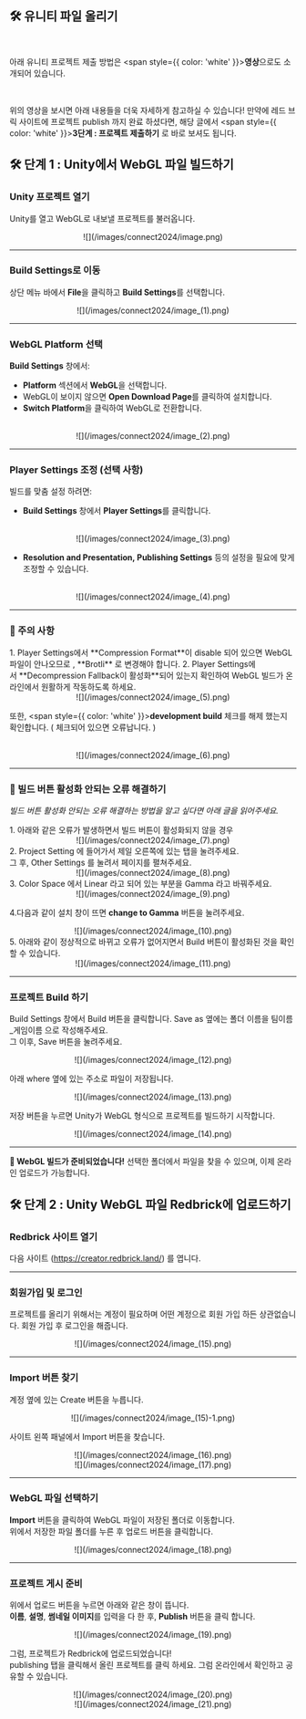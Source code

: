 

## 🛠️ 유니티 파일 올리기

<br />
<Callout>

아래 유니티 프로젝트 제출 방법은 <span style={{ color: 'white' }}>**영상**</span>으로도 소개되어 있습니다. <br />

<br/>
<YouTube youTubeId="AsOIFQIg_yU" />

위의 영상을 보시면 아래 내용들을 더욱 자세하게 참고하실 수 있습니다!
만약에 레드 브릭 사이트에 프로젝트 publish 까지 완료 하셨다면, 해당 글에서 <span style={{ color: 'white' }}>**3단계 : 프로젝트 제출하기**</span> 로 바로 보셔도 됩니다.

</Callout>

## 🛠️ 단계 1 : Unity에서 WebGL 파일 빌드하기

<Steps>

### Unity 프로젝트 열기

Unity를 열고 WebGL로 내보낼 프로젝트를 불러옵니다.
<br />
<center>![](/images/connect2024/image.png)</center>

---

### Build Settings로 이동

상단 메뉴 바에서 **File**을 클릭하고 **Build Settings**를 선택합니다.
<br />
<center>![](/images/connect2024/image_(1).png)</center>

---

### WebGL Platform 선택

**Build Settings** 창에서:
- **Platform** 섹션에서 **WebGL**을 선택합니다.
- WebGL이 보이지 않으면 **Open Download Page**를 클릭하여 설치합니다.
- **Switch Platform**을 클릭하여 WebGL로 전환합니다.
<br />
<center>![](/images/connect2024/image_(2).png)</center>

---

### Player Settings 조정 (선택 사항)

빌드를 맞춤 설정 하려면:
- **Build Settings** 창에서 **Player Settings**를 클릭합니다.
<br />
<center>![](/images/connect2024/image_(3).png)</center>

- **Resolution and Presentation, Publishing Settings** 등의 설정을 필요에 맞게 조정할 수 있습니다.
<br />
<center>![](/images/connect2024/image_(4).png)</center>

---

### 🔑  주의 사항

<Callout type="warning">
  1. Player Settings에서 <span style={{ color: 'white' }}>**Compression Format**</span>이 disable 되어 있으면 WebGL 파일이 안나오므로 , <span style={{ color: 'white' }}>**Brotli**</span> 로 변경해야 합니다. 
  2. Player Settings에서 <span style={{ color: 'white' }}>**Decompression Fallback이 활성화**</span>되어 있는지 확인하여 WebGL 빌드가 온라인에서 원활하게 작동하도록 하세요.

  <center>![](/images/connect2024/image_(5).png)</center>

  또한, <span style={{ color: 'white' }}>**development build**</span> 체크를 해제 했는지 확인합니다. ( 체크되어 있으면 오류납니다. )  
  <br />
  <center>![](/images/connect2024/image_(6).png)</center>
</Callout>

---

### 🚫 빌드 버튼 활성화 안되는 오류 해결하기

_빌드 버튼 활성화 안되는 오류 해결하는 방법을 알고 싶다면 아래 글을 읽어주세요._

<Callout type="error">
  1. 아래와 같은 오류가 발생하면서 빌드 버튼이 활성화되지 않을 경우

  <center>![](/images/connect2024/image_(7).png)</center>

</Callout>

<Callout type="error">
  2. Project Setting 에 들어가서 제일 오른쪽에 있는 탭을 눌려주세요. <br /> 그 후, Other Settings 를 눌려서 페이지를 펼쳐주세요.

  <center>![](/images/connect2024/image_(8).png)</center>

</Callout>
<Callout type="error"> 
  3. Color Space 에서 Linear 라고 되어 있는 부분을 Gamma 라고 바꿔주세요.

  <center>![](/images/connect2024/image_(9).png)</center>

  4.다음과 같이 설치 창이 뜨면 **change to Gamma** 버튼을 눌려주세요.
<br />
  <center>![](/images/connect2024/image_(10).png)</center>

  </Callout>
  <Callout type="error">
  5. 아래와 같이 정상적으로 바뀌고 오류가 없어지면서 Build 버튼이 활성화된 것을 확인할 수 있습니다.

  <center>![](/images/connect2024/image_(11).png)</center>

</Callout>

---

### 프로젝트 Build 하기

Build Settings 창에서 Build 버튼을 클릭합니다. 
Save as 옆에는 폴더 이름을 팀이름_게임이름 으로 작성해주세요. <br /> 그 이후, Save 버튼을 눌려주세요.
<br />
  <center>![](/images/connect2024/image_(12).png)</center>

아래 where 옆에 있는 주소로 파일이 저장됩니다.
<br />
  <center>![](/images/connect2024/image_(13).png)</center>

저장 버튼을 누르면 Unity가 WebGL 형식으로 프로젝트를 빌드하기 시작합니다.
<br />
  <center>![](/images/connect2024/image_(14).png)</center>

---

**📂 WebGL 빌드가 준비되었습니다!** 선택한 폴더에서 파일을 찾을 수 있으며, 이제 온라인 업로드가 가능합니다.

</Steps>

## 🛠️ 단계 2 : Unity WebGL 파일 Redbrick에 업로드하기

<Steps>

### Redbrick 사이트 열기

다음 사이트 (https://creator.redbrick.land/) 를 엽니다.  

---

### 회원가입 및 로그인

프로젝트를 올리기 위해서는 계정이 필요하며 어떤 계정으로 회원 가입 하든 상관없습니다.
회원 가입 후 로그인을 해줍니다.
<br />
  <center>![](/images/connect2024/image_(15).png)</center>

---

### Import 버튼 찾기

계정 옆에 있는 Create 버튼을 누릅니다.
<br />
  <center>![](/images/connect2024/image_(15)-1.png)</center>

사이트 왼쪽 패널에서 Import 버튼을 찾습니다.
<br />
  <center>![](/images/connect2024/image_(16).png)</center>
  <center>![](/images/connect2024/image_(17).png)</center>

---

### WebGL 파일 선택하기

**Import** 버튼을 클릭하여 WebGL 파일이 저장된 폴더로 이동합니다. <br />
위에서 저장한 파일 폴더를 누른 후 업로드 버튼을 클릭합니다.
<br />
  <center>![](/images/connect2024/image_(18).png)</center>

---

### 프로젝트 게시 준비

위에서 업로드 버튼을 누르면 아래와 같은 창이 뜹니다.  <br />
**이름**, **설명**, **썸네일 이미지**를 입력을 다 한 후, **Publish** 버튼을 클릭 합니다.
<br />
  <center>![](/images/connect2024/image_(19).png)</center>

그럼, 프로젝트가 Redbrick에 업로드되었습니다! <br />
publishing 탭을 클릭해서 올린 프로젝트를 클릭 하세요. 그럼 온라인에서 확인하고 공유할 수 있습니다.
<br />
  <center>![](/images/connect2024/image_(20).png)</center>
  <center>![](/images/connect2024/image_(21).png)</center>

</Steps>
